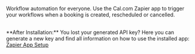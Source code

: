 Workflow automation for everyone. Use the Cal.com Zapier app to trigger your workflows when a booking is created, rescheduled or cancelled.

<br />
**After Installation:** You lost your generated API key? Here you can generate a new key and find all information
on how to use the installed app: <a href="/apps/zapier/setup">Zapier App Setup</a>
